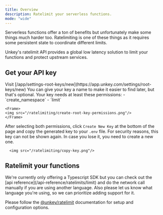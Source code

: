 ```yaml
---
title: Overview
description: Ratelimit your serverless functions.
mode: "wide"
---
```



Serverless functions offer a ton of benefits but unfortunately make some things much harder too.
Ratelimiting is one of these things as it requires some persistent state to coordinate different limits.

Unkey's ratelimit API provides a global low latency solution to limit your functions and protect
upstream services.


## Get your API key

<Steps>
  <Step title="Go to the dashboard">
    Visit [/app/settings-root-keys/new](https://app.unkey.com/settings/root-keys/new)
  </Step>
  <Step title="Enter a name">
    You can give your key a name to make it easier to find later, but that's optional.
  </Step>
  <Step title="Add permissions">
    Your key needs at least these permissions:
    - `create_namespace`
    - `limit`

    <Frame>
    <img src="/ratelimiting/create-root-key-permissions.png"/>
    </Frame>


  After selecting both permissions, click `Create New Key` at the bottom of the page and copy the generated key to your `.env` file.
  For security reasons, this key can not be shown again. In case you lose it, you need to create a new one.
  <Frame>

      <img src="/ratelimiting/copy-key.png"/>

  </Frame>
  </Step>

</Steps>

## Ratelimit your functions

<Info>
We're currently only offering a Typescript SDK but you can check out the [api reference](/api-reference/ratelimits/limit) and do the network call manually if you are using another language.
Also please let us know what language you're using, so we can prioritize adding support for it.
</Info>


Please follow the [@unkey/ratelimit](/libraries/ts/ratelimit) documentation for setup and configuration options.
